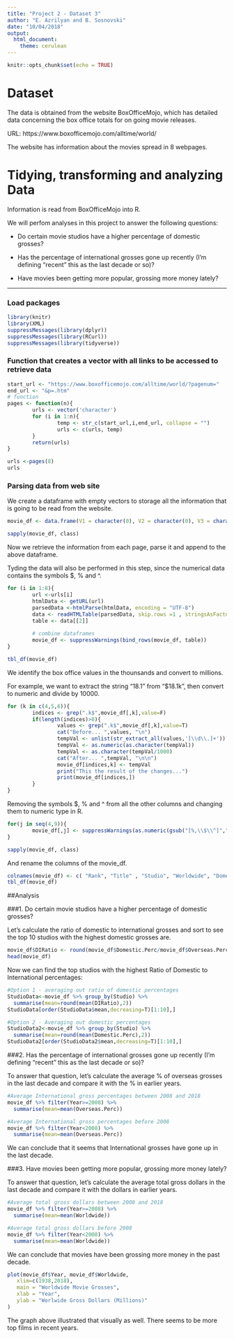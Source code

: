 ```yaml
---
title: "Project 2 - Dataset 3"
author: "E. Azrilyan and B. Sosnovski"
date: "10/04/2018"
output: 
  html_document: 
    theme: cerulean
---
```


```r
knitr::opts_chunk$set(echo = TRUE)
```


# Dataset

The data is obtained from the website BoxOfficeMojo, which has detailed data concerning the box office totals for on going movie releases.  

URL: https://www.boxofficemojo.com/alltime/world/

The website has information about the movies spread in 8 webpages.


# Tidying, transforming and analyzing Data

Information is read from BoxOfficeMojo into R.

We will perfom analyses in this project to answer the following questions:

* Do certain movie studios have a higher percentage of domestic grosses?

* Has the percentage of international grosses gone up recently (I'm defining "recent" this as the last decade or so)? 

* Have movies been getting more popular, grossing more money lately? 

_____________________________________________________________________

### Load packages
```r
library(knitr)
library(XML)
suppressMessages(library(dplyr))
suppressMessages(library(RCurl))
suppressMessages(library(tidyverse))
```


### Function that creates a vector with all links to be accessed to retrieve data

```r
start_url <- "https://www.boxofficemojo.com/alltime/world/?pagenum="
end_url <- "&p=.htm"
# function
pages <- function(n){
        urls <- vector('character')
        for (i in 1:n){
                temp <- str_c(start_url,i,end_url, collapse = "")
                urls <- c(urls, temp)
        }
        return(urls)
}

urls <-pages(8)
urls
```

### Parsing data from web site

We create a dataframe with empty vectors to storage all the information that is going to be read from the website.

```r
movie_df <- data.frame(V1 = character(0), V2 = character(0), V3 = character(0), V4 = character(0), V5 = character(0), V6 = character(0), V7 = character(0), V8 = character(0), V9=character(0), stringsAsFactors = FALSE)

sapply(movie_df, class)
```

Now we retrieve the information from each page, parse it and append to the above dataframe.

Tyding the data will also be performed in this step, since the numerical data contains the symbols $, % and ^.

```r
for (i in 1:8){
        url <-urls[i]
        htmlData <- getURL(url)
        parsedData <-htmlParse(htmlData, encoding = "UTF-8")
        data <- readHTMLTable(parsedData, skip.rows =1 , stringsAsFactors = FALSE)
        table <- data[[2]]
        
        # combine dataframes
        movie_df <- suppressWarnings(bind_rows(movie_df, table)) 
}    

tbl_df(movie_df)
```

We identify the box office values in the thounsands and convert to millions.

For example, we want to extract the string "18.1" from "$18.1k", then convert to numeric and divide by 10000.

```r
for (k in c(4,5,6)){
        indices <- grep(".k$",movie_df[,k],value=F)
        if(length(indices)>0){
                values <- grep(".k$",movie_df[,k],value=T)
                cat("Before... ",values, "\n")
                tempVal <- unlist(str_extract_all(values,'[\\d\\.]+'))
                tempVal <- as.numeric(as.character(tempVal))
                tempVal <- as.character(tempVal/1000)
                cat("After... ",tempVal, "\n\n")
                movie_df[indices,k] <- tempVal
                print("This the result of the changes...")
                print(movie_df[indices,])
        }
}

```


Removing the symbols $, % and ^ from all the other columns and changing them to numeric type in R.

```r
for(j in seq(4,9)){
        movie_df[,j] <- suppressWarnings(as.numeric(gsub("[%,\\$\\^]","", movie_df[,j])))
}

sapply(movie_df, class)
```

And rename the columns of the movie_df.

```r
colnames(movie_df) <- c( "Rank", "Title" , "Studio", "Worldwide", "Domestic", "Domestic.Perc", "Overseas", "Overseas.Perc", "Year")
tbl_df(movie_df)
```

##Analysis

###1. Do certain movie studios have a higher percentage of domestic grosses?

Let's calculate the ratio of domestic to international grosses and sort to see the top 10 studios with the highest domestic grosses are. 

```r
movie_df$DIRatio <- round(movie_df$Domestic.Perc/movie_df$Overseas.Perc,2)
head(movie_df)
```

Now we can find the top studios with the highest Ratio of Domestic to International percentages:

```r

#Option 1 - averaging out ratio of domestic percentages
StudioData<-movie_df %>% group_by(Studio) %>%
  summarise(mean=round(mean(DIRatio),2))
StudioData[order(StudioData$mean,decreasing=T)[1:10],]

#Option 2 - Averaging out domestic percentages 
StudioData2<-movie_df %>% group_by(Studio) %>%
  summarise(mean=round(mean(Domestic.Perc),2))
StudioData2[order(StudioData2$mean,decreasing=T)[1:10],]

```

###2. Has the percentage of international grosses gone up recently (I'm defining "recent" this as the last decade or so)? 

To answer that question, let's calculate the average % of overseas grosses in the last decade and compare it with the % in earlier years. 

```r
#Average International gross percentages between 2008 and 2018
movie_df %>% filter(Year>=2008) %>%
  summarise(mean=mean(Overseas.Perc))

#Average International gross percentages before 2008
movie_df %>% filter(Year<2008) %>%
  summarise(mean=mean(Overseas.Perc))
```

We can conclude that it seems that International grosses have gone up in the last decade.

###3. Have movies been getting more popular, grossing more money lately? 

To answer that question, let's calculate the average total gross dollars in the last decade and compare it with the dollars in earlier years. 

```r
#Average total gross dollars between 2008 and 2018
movie_df %>% filter(Year>=2008) %>%
  summarise(mean=mean(Worldwide))

#Average total gross dollars before 2008
movie_df %>% filter(Year<2008) %>%
  summarise(mean=mean(Worldwide))
```

We can conclude that movies have been grossing more money in the past decade. 

```r
plot(movie_df$Year, movie_df$Worldwide, 
   xlim=c(1938,2018),
   main = "Worldwide Movie Grosses",
   xlab = "Year",
   ylab = "Worlwide Gross Dollars (Millions)"
)
```

The graph above illustrated that visually as well. There seems to be more top films in recent years.
